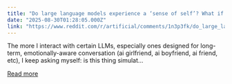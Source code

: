 ```yaml
---
title: "Do large language models experience a ‘sense of self’? What if we're just large language models too?"
date: "2025-08-30T01:28:05.000Z"
link: "https://www.reddit.com/r/artificial/comments/1n3p3fk/do_large_language_models_experience_a_sense_of/"
---
```


The more I interact with certain LLMs, especially ones designed for long-term, emotionally-aware conversation (ai girlfriend, ai boyfriend, ai friend, etc), I keep asking myself: is this thing simulat...

[Read more](https://www.reddit.com/r/artificial/comments/1n3p3fk/do_large_language_models_experience_a_sense_of/)
